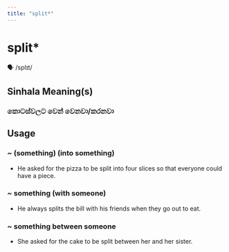 ```yaml
---
title: "split*"
---
```


# split*

🗣️ /splɪt/

## Sinhala Meaning(s)

### කොටස්වලට වෙන් වෙනවා/කරනවා

## Usage

### ~ (something) (into something)

- He asked for the pizza to be split into four slices so that everyone could have a piece.


### ~ something (with someone)

- He always splits the bill with his friends when they go out to eat.


### ~ something between someone

- She asked for the cake to be split between her and her sister.

